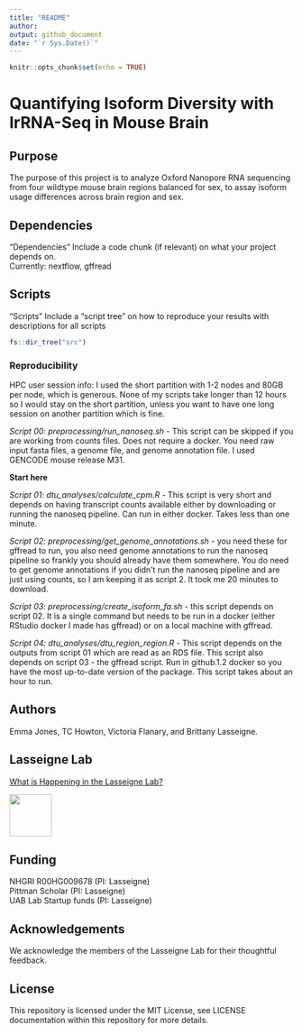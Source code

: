 ```yaml
---
title: "README"
author:
output: github_document
date: "`r Sys.Date()`"
---
```


```r
knitr::opts_chunk$set(echo = TRUE)
```

# Quantifying Isoform Diversity with lrRNA-Seq in Mouse Brain

## Purpose 

The purpose of this project is to analyze Oxford Nanopore RNA sequencing from four wildtype mouse brain regions balanced for sex, to assay isoform usage differences across brain region and sex.

## Dependencies

"Dependencies"
Include a code chunk (if relevant) on what your project depends on.  
Currently: nextflow, gffread

## Scripts 

"Scripts"
Include a "script tree" on how to reproduce your results with descriptions for all scripts

```r
fs::dir_tree("src")
```

### Reproducibility

HPC user session info: I used the short partition with 1-2 nodes and 80GB per node, which is generous. None of my scripts take longer than 12 hours so I would stay on the short partition, unless you want to have one long session on another partition which is fine.

*Script 00: preprocessing/run_nanoseq.sh* - This script can be skipped if you are working from counts files. Does not require a docker. You need raw input fasta files, a genome file, and genome annotation file. I used GENCODE mouse release M31.

**Start here**

*Script 01: dtu_analyses/calculate_cpm.R* - This script is very short and depends on having transcript counts available either by downloading or running the nanoseq pipeline. Can run in either docker. Takes less than one minute.

*Script 02: preprocessing/get_genome_annotations.sh* - you need these for gffread to run, you also need genome annotations to run the nanoseq pipeline so frankly you should already have them somewhere. You do need to get genome annotations if you didn't run the nanoseq pipeline and are just using counts, so I am keeping it as script 2. It took me 20 minutes to download.

*Script 03: preprocessing/create_isoform_fa.sh* - this script depends on script 02. It is a single command but needs to be run in a docker (either RStudio docker I made has gffread) or on a local machine with gffread.

*Script 04: dtu_analyses/dtu_region_region.R* - This script depends on the outputs from script 01 which are read as an RDS file. This script also depends on script 03 - the gffread script. Run in github.1.2 docker so you have the most up-to-date version of the package. This script takes about an hour to run.


## Authors

Emma Jones, TC Howton, Victoria Flanary, and Brittany Lasseigne. 

## Lasseigne Lab 

[What is Happening in the Lasseigne Lab?](https://www.lasseigne.org/)

<img src="https://www.lasseigne.org/img/main/lablogo.png" width="75" height="75">

## Funding 

NHGRI R00HG009678 (PI: Lasseigne)  
Pittman Scholar (PI: Lasseigne)  
UAB Lab Startup funds (PI: Lasseigne)  

## Acknowledgements 

We acknowledge the members of the Lasseigne Lab for their thoughtful feedback.

## License 

This repository is licensed under the MIT License, see LICENSE documentation within this repository for more details.
